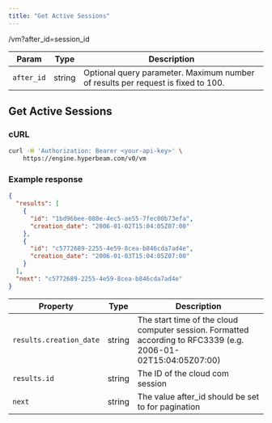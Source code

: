 ```yaml
---
title: "Get Active Sessions"
---
```


<RequestSimple method="GET">/vm?after_id=session_id</RequestSimple>

| Param      | Type   | Description                                                                      |
| ---------- | ------ | -------------------------------------------------------------------------------- |
| `after_id` | string | Optional query parameter. Maximum number of results per request is fixed to 100. |

## Get Active Sessions

### cURL

```bash
curl -H 'Authorization: Bearer <your-api-key>' \
    https://engine.hyperbeam.com/v0/vm
```

### Example response

```json
{
  "results": [
    {
      "id": "1bd96bee-088e-4ec5-ae55-7fec00b73efa",
      "creation_date": "2006-01-02T15:04:05Z07:00"
    },
    {
      "id": "c5772689-2255-4e59-8cea-b846cda7ad4e",
      "creation_date": "2006-01-03T15:04:05Z07:00"
    }
  ],
  "next": "c5772689-2255-4e59-8cea-b846cda7ad4e"
}
```

| Property                | Type   | Description                                                                                                   |
| ----------------------- | ------ | ------------------------------------------------------------------------------------------------------------- |
| `results.creation_date` | string | The start time of the cloud computer session. Formatted according to RFC3339 (e.g. 2006-01-02T15:04:05Z07:00) |
| `results.id`            | string | The ID of the cloud com session                                                                               |
| `next`                  | string | The value after_id should be set to for pagination                                                            |
